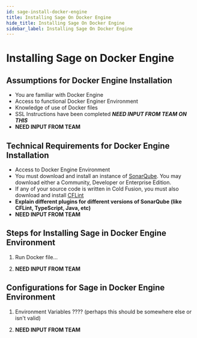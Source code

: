 ```yaml
---
id: sage-install-docker-engine
title: Installing Sage On Docker Engine
hide_title: Installing Sage On Docker Engine
sidebar_label: Installing Sage On Docker Engine
---
```


# Installing Sage on Docker Engine

## Assumptions for Docker Engine Installation

- You are familiar with Docker Engine
- Access to functional Docker Enginer Environment
- Knowledge of use of Docker files
- SSL Instructions have been completed **_NEED INPUT FROM TEAM ON THIS_**
- **NEED INPUT FROM TEAM**

## Technical Requirements for Docker Engine Installation

- Access to Docker Engine Environment
- You must download and install an instance of [SonarQube](https://www.sonarqube.org/downloads/). You may download either a Community, Developer or Enterprise Edition.
- If any of your source code is written in Cold Fusion, you must also download and install [CFLint](https://github.com/stepstone-tech/sonar-coldfusion/releases/tag/2.0.0)
- **Explain different plugins for different versions of SonarQube (like CFLint, TypeScript, Java, etc)**
- **NEED INPUT FROM TEAM**

## Steps for Installing Sage in Docker Engine Environment

1. Run Docker file...

2. **NEED INPUT FROM TEAM**

## Configurations for Sage in Docker Engine Environment

1. Environment Variables ???? (perhaps this should be somewhere else or isn't valid)

2. **NEED INPUT FROM TEAM**

